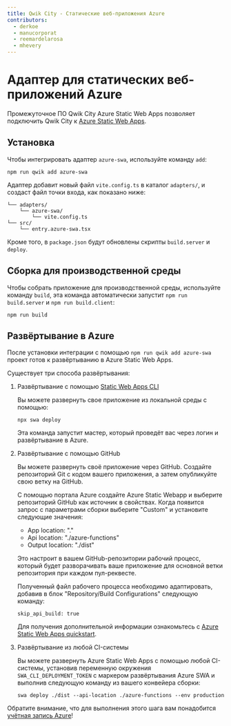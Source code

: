 ```yaml
---
title: Qwik City - Статические веб-приложения Azure
contributors:
  - derkoe
  - manucorporat
  - reemardelarosa
  - mhevery
---
```


# Адаптер для статических веб-приложений Azure

Промежуточное ПО Qwik City Azure Static Web Apps позволяет подключить Qwik City к [Azure Static Web Apps](https://learn.microsoft.com/azure/static-web-apps/).

## Установка

Чтобы интегрировать адаптер `azure-swa`, используйте команду `add`:

```shell
npm run qwik add azure-swa
```

Адаптер добавит новый файл `vite.config.ts` в каталог `adapters/`, и создаст файл точки входа, как показано ниже:

```shell
└── adapters/
    └── azure-swa/
        └── vite.config.ts
└── src/
    └── entry.azure-swa.tsx
```

Кроме того, в `package.json` будут обновлены скрипты `build.server` и `deploy`.

## Сборка для производственной среды

Чтобы собрать приложение для производственной среды, используйте команду `build`, эта команда автоматически запустит `npm run build.server` и `npm run build.client`:

```shell
npm run build
```

## Развёртывание в Azure

После установки интеграции с помощью `npm run qwik add azure-swa` проект готов к развёртыванию в Azure Static Web Apps.

Существует три способа развёртывания:

1. Развёртывание с помощью [Static Web Apps CLI](https://azure.github.io/static-web-apps-cli/)

   Вы можете развернуть свое приложение из локальной среды с помощью:

   ```shell
   npx swa deploy
   ```

   Эта команда запустит мастер, который проведёт вас через логин и развёртывание в Azure.

2. Развёртывание с помощью GitHub

   Вы можете развернуть своё приложение через GitHub. Создайте репозиторий Git с кодом вашего приложения, а затем опубликуйте свою ветку на GitHub.

   С помощью портала Azure создайте Azure Static Webapp и выберите репозиторий GitHub как источник в свойствах. Когда появится запрос с параметрами сборки выберите "Custom" и установите следующие значения:

   - App location: "."
   - Api location: "./azure-functions"
   - Output location: "./dist"

   Это настроит в вашем GitHub-репозитории рабочий процесс, который будет разворачивать ваше приложение для основной ветки репозитория при каждом пул-реквесте.

   Полученный файл рабочего процесса необходимо адаптировать, добавив в блок "Repository/Build Configurations" следующую команду:

   ```text /skip_api_build/#b /true/#c
   skip_api_build: true
   ```

   Для получения дополнительной информации ознакомьтесь с [Azure Static Web Apps quickstart](https://learn.microsoft.com/azure/static-web-apps/get-started-portal?pivots=github).

3. Развёртывание из любой CI-системы

   Вы можете развернуть Azure Static Web Apps с помощью любой CI-системы, установив переменную окружения `SWA_CLI_DEPLOYMENT_TOKEN` с маркером развёртывания Azure SWA и выполнив следующую команду из вашего конвейера сборки:

   ```shell
   swa deploy ./dist --api-location ./azure-functions --env production
   ```

Обратите внимание, что для выполнения этого шага вам понадобится [учётная запись Azure](https://signup.azure.com/)!
